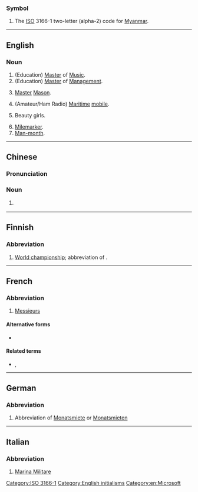 {{also|mm|Mm|mm.|.mm|m.m.|M&M}}
===Symbol===
{{head|mul|symbol}}

# The [[ISO]] 3166-1 two-letter (alpha-2) code for [[Myanmar]].

[[Category:ISO 3166-1]]

----

==English==

===Noun===
{{en-noun}}

# (Education) [[master|Master]] of [[music|Music]].
# (Education) [[master|Master]] of [[management|Management]].
# {{lb|en|freemasonry}} [[master|Master]] [[Mason]].
# (Amateur/Ham Radio) [[maritime|Maritime]] [[mobile]].
# {{lb|en|China}} Beauty girls. {{rfex|en}}
# [[mile|Mile]][[marker]].
# [[man-month|Man-month]].

[[Category:English initialisms]]
[[Category:en:Microsoft]]

----

==Chinese==

===Pronunciation===
{{zh-pron
|m=měiméi
|cat=n
}}

===Noun===
{{zh-noun}}

# {{lb|zh|internet slang}} {{zh-alt-form|美眉}}

----

==Finnish==

===Abbreviation===
{{rfc-header|Abbreviation}}
{{fi-abbr}}

# [[world championship|World championship]]; abbreviation of {{m|fi|maailmanmestaruus}}.

----

==French==

===Abbreviation===
{{rfc-header|Abbreviation}}
{{head|fr|abbreviation}} {{gloss|plural}}

# [[Messieurs]]

====Alternative forms====
* {{l|fr|MM.}}

====Related terms====
* {{l|fr|M}}, {{l|fr|M.}} {{gloss|singular}}

----

==German==

===Abbreviation===
{{rfc-header|Abbreviation}}
{{head|de|abbreviation}}

# {{lb|de|apartment listing}} Abbreviation of [[Monatsmiete]] or [[Monatsmieten]]

----

==Italian==

===Abbreviation===
{{rfc-header|Abbreviation}}
{{head|it|abbreviation}}

# [[w:it:Marina Militare|Marina Militare]]